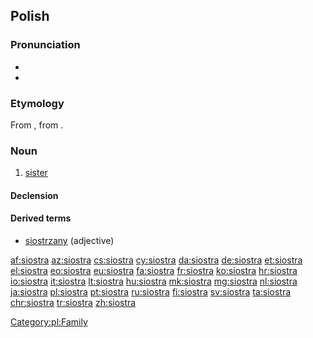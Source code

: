 ==Polish==

===Pronunciation===
* {{IPA|lang=pl|/ˈɕɔstra/}}
* {{audio|Pl-siostra.ogg|audio|lang=pl}}

===Etymology===
From {{etyl|sla-pro|pl}} {{m|sla-pro|*sestra}}, from {{etyl|ine-pro|pl}} {{m|ine-pro|*swésōr}}.

===Noun===
{{pl-noun|f}}

# [[sister]]

====Declension====
{{pl-decl-noun
|siostra|siostry
|siostry|sióstr
|siostrze|siostrom
|siostrę|siostry
|siostrą|siostrami
|siostrze|siostrach
|siostro|siostry
}}

====Derived terms====
* [[siostrzany]] (adjective)

[[Category:pl:Family]]

[[af:siostra]]
[[az:siostra]]
[[cs:siostra]]
[[cy:siostra]]
[[da:siostra]]
[[de:siostra]]
[[et:siostra]]
[[el:siostra]]
[[eo:siostra]]
[[eu:siostra]]
[[fa:siostra]]
[[fr:siostra]]
[[ko:siostra]]
[[hr:siostra]]
[[io:siostra]]
[[it:siostra]]
[[lt:siostra]]
[[hu:siostra]]
[[mk:siostra]]
[[mg:siostra]]
[[nl:siostra]]
[[ja:siostra]]
[[pl:siostra]]
[[pt:siostra]]
[[ru:siostra]]
[[fi:siostra]]
[[sv:siostra]]
[[ta:siostra]]
[[chr:siostra]]
[[tr:siostra]]
[[zh:siostra]]
